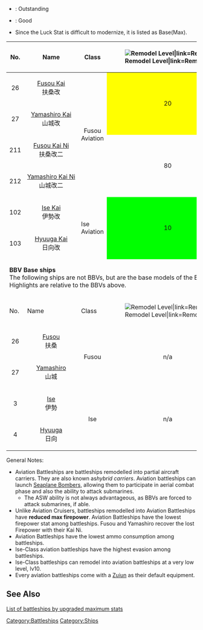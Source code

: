 * {{color|lime|Green}}: Outstanding
* {{color|gold|Yellow}}: Good
* Since the Luck Stat is difficult to modernize, it is listed as Base(Max).

{| class="wikitable"
!No.
! Name
!Class
! style="white-space:nowrap;"|[[File:Remodel_Icon.png|Remodel Level|link=Remodel]]
! style="width:30px;vertical-align:middle;background-color:rgb(240,128,128);"|[[file:icon_Gun.png|Firepower]]
! style="width:30px;vertical-align:middle;background-color:rgb(135,206,250);"|[[file:icon_Torpedo.png|Torpedo Attack]]
! style="width:30px;vertical-align:middle;background-color:rgb(244,164,96);"|[[file:icon_AA.png|Anti-Air]]
! style="width:30px;vertical-align:middle;background-color:rgb(255,245,238);"|[[file:icon_ASW.png|Anti-Submarine]]
! style="width:30px;vertical-align:middle;background-color:rgb(127,255,212);"|[[file:icon_LOS.png|View Range]]
! style="width:30px;vertical-align:middle;background-color:rgb(152,251,152);"|[[file:icon_Luck.png|Luck]]
! style="width:30px;vertical-align:middle;background-color:rgb(255,192,203);"|[[file:icon_HP.png|Health]]
! style="width:30px;vertical-align:middle;background-color:yellow;"|[[file:icon_Armor.png|Armor]]
! style="width:30px;vertical-align:middle;background-color:rgb(238,130,238);"|[[file:icon_Evasion.png|Evasion]]
! style="width:30px;vertical-align:middle;background-color:aqua;"|[[file:icon_Speed.png|Speed]]
! style="width:30px;vertical-align:middle;background-color:silver;"|[[file:icon_Aircraft.png|Aircraft]]
!{{Fuel}}
!{{Ammo}}
!Note
|-
| style="text-align:center;"|26
| style="text-align:center;"|[[Fusou|Fusou&nbsp;Kai]]<br />扶桑改
| rowspan="4" style="text-align:center;"|Fusou Aviation
| rowspan="2" style="background-color:yellow;text-align:center;"|20
| rowspan="2" style="text-align:center;"|79
| rowspan="4" style="text-align:center;"|0
| rowspan="2" style="background-color:yellow;text-align:center;"|89
| rowspan="4" style="text-align:center;"|0
| rowspan="2" style="text-align:center;"|49
| rowspan="2" style="text-align:center;"|10(59)
| rowspan="2" style="text-align:center;"|75
| rowspan="2" style="text-align:center;"|89
| rowspan="2" style="text-align:center;"|67
| rowspan="4" style="text-align:center;"|Slow
| rowspan="2" style="background-color:yellow;text-align:center;"|40(10,10,10,10)
| rowspan="2" style="text-align:center;"|95
| rowspan="2" style="background-color:lime;text-align:center;"|105
| rowspan="2" style="text-align:center;"|
|-
| style="text-align:center;"|27
| style="white-space:nowrap;text-align:center;"|[[Yamashiro|Yamashiro&nbsp;Kai]]<br />山城改
|-
| style="text-align:center;" |211
| style="text-align:center;" |[[Fusou|Fusou&nbsp;Kai&nbsp;Ni]]<br />扶桑改二
| rowspan="2" style="text-align:center;" |80
| style="background-color:yellow;text-align:center;" |99
| style="text-align:center;" |88
| rowspan="2" style="background-color:lime;text-align:center;" |59
| style="text-align:center;" |13(69)
| rowspan="2" style="text-align:center;" |77
| style="background-color:yellow;text-align:center;" |90
| rowspan="2" style="text-align:center;" |69
| rowspan="2" style="background-color:lime;text-align:center;" |40<br />(4,4,9,'''23''')
| rowspan="2" style="text-align:center;" |105
| rowspan="2" style="text-align:center;" |140
| rowspan="2" |Requires [[Glossary#Medal|Blueprint]] for 2nd Remodeling
|-
| style="text-align:center;" |212
| style="text-align:center;" |[[Yamashiro|Yamashiro&nbsp;Kai&nbsp;Ni]]<br />山城改二
| style="background-color:yellow;text-align:center;" |98
| style="text-align:center;" |87
| style="text-align:center;" |14(70)
| style="background-color:lime;text-align:center;" |91
|-
| style="text-align:center;"|102
| style="text-align:center;"|[[Ise|Ise&nbsp;Kai]]<br />伊勢改
| rowspan="2"|
<p style="text-align:center;">Ise Aviation</p>
| rowspan="2" style="background-color:lime;text-align:center;"|10
| rowspan="2" style="text-align:center;"|79
| rowspan="2" style="text-align:center;"|0
| rowspan="2" style="background-color:yellow;text-align:center;"|89
| rowspan="2" style="text-align:center;"|0
| rowspan="2" style="text-align:center;"|49
| rowspan="2" style="background-color:lime;text-align:center;"|30(79)
| rowspan="2" style="text-align:center;"|77
| style="text-align:center;"|89
| rowspan="2" style="background-color:lime;text-align:center;"|77
| rowspan="2" style="text-align:center;"|Slow
| rowspan="2" style="background-color:lime;text-align:center;"|47(11,11,11,14)
| rowspan="2" style="text-align:center;"|95
| rowspan="2" style="background-color:lime;text-align:center;"|105
| rowspan="2"|
|-
|103
| style="text-align:center;"|[[Hyuuga|Hyuuga&nbsp;Kai]]<br />日向改
| style="text-align:center;"|87
|-
| colspan="18" | '''BBV Base ships'''<br />The following ships are not BBVs, but are the base models of the BBVs above for comparison.<br />Highlights are relative to the BBVs above.
|-
!No.
! Name
!Class
! style="white-space:nowrap;"|[[File:Remodel_Icon.png|Remodel Level|link=Remodel]]
! style="width:30px;vertical-align:middle;background-color:rgb(240,128,128);"|[[file:icon_Gun.png|Firepower]]
! style="width:30px;vertical-align:middle;background-color:rgb(135,206,250);"|[[file:icon_Torpedo.png|Torpedo Attack]]
! style="width:30px;vertical-align:middle;background-color:rgb(244,164,96);"|[[file:icon_AA.png|Anti-Air]]
! style="width:30px;vertical-align:middle;background-color:rgb(255,245,238);"|[[file:icon_ASW.png|Anti-Submarine]]
! style="width:30px;vertical-align:middle;background-color:rgb(127,255,212);"|[[file:icon_LOS.png|View Range]]
! style="width:30px;vertical-align:middle;background-color:rgb(152,251,152);"|[[file:icon_Luck.png|Luck]]
! style="width:30px;vertical-align:middle;background-color:rgb(255,192,203);"|[[file:icon_HP.png|Health]]
! style="width:30px;vertical-align:middle;background-color:yellow;"|[[file:icon_Armor.png|Armor]]
! style="width:30px;vertical-align:middle;background-color:rgb(238,130,238);"|[[file:icon_Evasion.png|Evasion]]
! style="width:30px;vertical-align:middle;background-color:aqua;"|[[file:icon_Speed.png|Speed]]
! style="width:30px;vertical-align:middle;background-color:silver;"|[[file:icon_Aircraft.png|Aircraft]]
!{{Fuel}}
!{{Ammo}}
!Note
|-
| style="text-align:center;" |26
| style="text-align:center;" |[[Fusou]]<br />扶桑
| rowspan="2" style="text-align:center;" |Fusou
| rowspan="2" style="text-align:center;" |n/a
| rowspan="2" style="text-align:center;" |94
| rowspan="2" style="text-align:center;" |0
| rowspan="2" style="text-align:center;" |79
| rowspan="2" style="text-align:center;" |0
| rowspan="2" style="text-align:center;" |33
| rowspan="2" style="text-align:center;" |5(39)
| rowspan="2" style="text-align:center;" |67
| rowspan="2" style="text-align:center;" |79
| rowspan="2" style="text-align:center;" |39
| rowspan="2" style="text-align:center;" |Slow
| rowspan="2" style="text-align:center;" |12<br />(3,3,3,3)
| rowspan="2" style="background-color:lime;text-align:center;" |85
| rowspan="2" style="background-color:yellow;text-align:center;" |120
| rowspan="2" style="white-space:nowrap;" |
Pre-remodel stats cap
|-
| style="text-align:center;" |27
| style="text-align:center;" |[[Yamashiro]]<br />山城
|-
| style="text-align:center;" |3
| style="text-align:center;" |[[Ise]]<br />伊勢
| rowspan="2" style="text-align:center;" |Ise
| rowspan="2" style="text-align:center;" |n/a
| rowspan="1" style="text-align:center;" |89
| rowspan="2" style="text-align:center;" |0
| rowspan="2" style="text-align:center;" |79
| rowspan="2" style="text-align:center;" |0
| rowspan="2" style="text-align:center;" |36
| rowspan="2" style="text-align:center;" |15(69)
| rowspan="2" style="text-align:center;" |74
| rowspan="2" style="text-align:center;" |89
| rowspan="2" style="text-align:center;" |49
| rowspan="2" style="text-align:center;" |Slow
| rowspan="2" style="text-align:center;" |12<br />(3,3,3,3)
| rowspan="2" style="background-color:lime;text-align:center;" |85
| rowspan="2" style="background-color:yellow;text-align:center;" |120
| rowspan="2" style="white-space:nowrap;" |
Pre-remodel stats cap
|-
| style="text-align:center;" |4
| style="text-align:center;" |[[Hyuuga]]<br />日向
| style="text-align:center;" |94
|}
General Notes:
*Aviation Battleships are battleships remodelled into partial aircraft carriers. They are also known as'' hybrid carriers''. Aviation battleships can launch [[List of Seaplanes by stats|Seaplane Bombers]], allowing them to participate in aerial combat phase and also the ability to attack submarines.
**The ASW ability is not always advantageous, as BBVs are forced to attack submarines, if able.
*Unlike Aviation Cruisers, battleships remodelled into Aviation Battleships have '''reduced max firepower'''. Aviation Battleships have the lowest firepower stat among battleships. Fusou and Yamashiro recover the lost Firepower with their Kai Ni.
*Aviation Battleships have the lowest ammo consumption among battleships.
*Ise-Class aviation battleships have the highest evasion among battleships.
*Ise-Class battleships can remodel into aviation battleships at a very low level, lv10.
*Every aviation battleships come with a [[Zuiun]] as their default equipment.


==See Also==
[[List of battleships by upgraded maximum stats]]

{{shiplist}}
[[Category:Battleships]]
[[Category:Ships]]